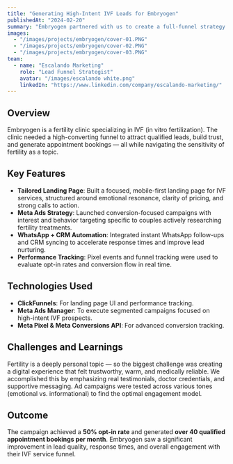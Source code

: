 ```yaml
---
title: "Generating High-Intent IVF Leads for Embryogen"
publishedAt: "2024-02-20"
summary: "Embryogen partnered with us to create a full-funnel strategy for attracting IVF patients — combining Meta Ads, a conversion-focused landing page, and automated WhatsApp follow-ups."
images:
  - "/images/projects/embryogen/cover-01.PNG"
  - "/images/projects/embryogen/cover-02.PNG"
  - "/images/projects/embryogen/cover-03.PNG"
team:
  - name: "Escalando Marketing"
    role: "Lead Funnel Strategist"
    avatar: "/images/escalando white.png"
    linkedIn: "https://www.linkedin.com/company/escalando-marketing/"
---
```


## Overview

Embryogen is a fertility clinic specializing in IVF (in vitro fertilization). The clinic needed a high-converting funnel to attract qualified leads, build trust, and generate appointment bookings — all while navigating the sensitivity of fertility as a topic.

## Key Features

- **Tailored Landing Page**: Built a focused, mobile-first landing page for IVF services, structured around emotional resonance, clarity of pricing, and strong calls to action.
- **Meta Ads Strategy**: Launched conversion-focused campaigns with interest and behavior targeting specific to couples actively researching fertility treatments.
- **WhatsApp + CRM Automation**: Integrated instant WhatsApp follow-ups and CRM syncing to accelerate response times and improve lead nurturing.
- **Performance Tracking**: Pixel events and funnel tracking were used to evaluate opt-in rates and conversion flow in real time.

## Technologies Used

- **ClickFunnels**: For landing page UI and performance tracking.
- **Meta Ads Manager**: To execute segmented campaigns focused on high-intent IVF prospects.
- **Meta Pixel & Meta Conversions API**: For advanced conversion tracking.

## Challenges and Learnings

Fertility is a deeply personal topic — so the biggest challenge was creating a digital experience that felt trustworthy, warm, and medically reliable. We accomplished this by emphasizing real testimonials, doctor credentials, and supportive messaging. Ad campaigns were tested across various tones (emotional vs. informational) to find the optimal engagement model.

## Outcome

The campaign achieved a **50% opt-in rate** and generated **over 40 qualified appointment bookings per month**. Embryogen saw a significant improvement in lead quality, response times, and overall engagement with their IVF service funnel.